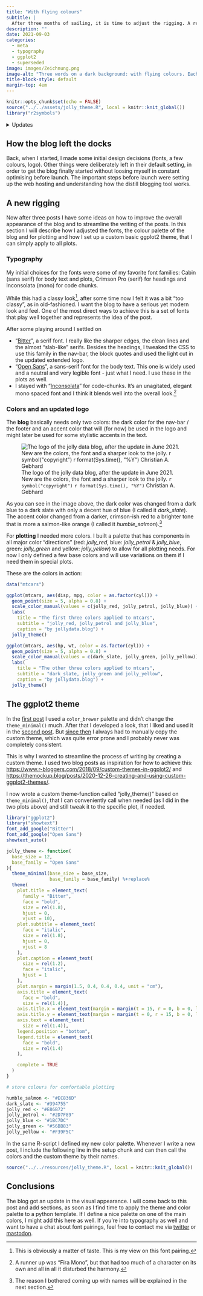 ```yaml
---
title: "With flying colours"
subtitle: |
  After three months of sailing, it is time to adjust the rigging. A refreshed look with a custom color palette, a custom ggplot2 theme and an updated logo and new typography.
description: ""
date: 2021-09-03
categories:
  - meta
  - typography
  - ggplot2
  - superseded
image: images/Zeichnung.png
image-alt: "Three words on a dark background: with flying colours. Each word is differently coloured: orange, blue, red."
title-block-style: default
margin-top: 4em
---
```


```r
knitr::opts_chunk$set(echo = FALSE)
source("../../assets/jolly_theme.R", local = knitr::knit_global())
library("r2symbols")

```

<details class="update-list"><summary>Updates</summary>

*updated: 2021-06-15: tweaked dark_slate color for website, logo and ggplot-theme*  
*updated: 2021-04-02: added custom fonts to ggplot-theme*

</details>

## How the blog left the docks

Back, when I started, I made some initial design decisions (fonts, a few colours, logo). Other things were deliberately left in their default setting, in order to get the blog finally started without loosing myself in constant optimising before launch. 
The important steps before launch were setting up the web hosting and understanding how the distill blogging tool works.

## A new rigging

Now after three posts I have some ideas on how to improve the overall appearance of the blog and to streamline the writing of the posts.
In this section I will describe how I adjusted the fonts, the colour palette of the blog and for plotting and how I set up a custom basic ggplot2 theme, that I can simply apply to all plots.

### Typography
My initial choices for the fonts were some of my favorite font families: Cabin (sans serif) for body text and plots, Crimson Pro (serif) for headings and Inconsolata (mono) for code chunks.

While this had a classy look^[This is obviously a matter of taste. This is my view on this font pairing.], after some time now I felt it was a bit "too classy", as in old-fashioned. I want the blog to have a serious yet modern look and feel. One of the most direct ways to achieve this is a set of fonts that play well together and represents the idea of the post.

After some playing around I settled on

- "[Bitter](https://fonts.google.com/specimen/Bitter?preview.text_type=custom#about)", a serif font. I really like the sharper edges, the clean lines and the almost "slab-like" serifs. Besides the headings, I tweaked the CSS to use this family in the nav-bar, the block quotes and used the light cut in the updated extended logo.
- "[Open Sans](https://fonts.google.com/specimen/Open+Sans?preview.text_type=custom#about)", a sans-serif font for the body text. This one is widely used and a neutral and very legible font - just what I need. I use these in the plots as well.
- I stayed with "[Inconsolata](https://fonts.google.com/specimen/Inconsolata?preview.text_type=custom#about)" for code-chunks. It's an unagitated, elegant mono spaced font and I think it blends well into the overall look.^[A runner up was "Fira Mono", but that had too much of a character on its own and all in all it disturbed the harmony.]

### Colors and an updated logo

The **blog** basically needs only two colors: the dark color for the nav-bar / the footer and an accent color that will (for now) be used in the logo and might later be used for some stylistic accents in the text.

![The logo of the jolly data blog, after the update in June 2021. New are the colors, the font and a sharper look to the jolly. `r symbol("copyright")` `r format(Sys.time(), "%Y")` Christian A. Gebhard](../../assets/images/logo_w_name.png)

As you can see in the image above, the dark color was changed from a dark blue to a dark slate with only a decent hue of blue (I called it *dark_slate*). The accent color changed from a darker, crimson-ish red to a brighter tone that is more a salmon-like orange (I called it *humble_salmon*).^[The reason I bothered coming up with names will be explained in the next section.]

For **plotting** I needed more colors. I built a palette that has components in all major color "directions" (red: *jolly_red*, blue: *jolly_petrol* & *jolly_blue*, green: *jolly_green* and yellow: *jolly_yellow*) to allow for all plotting needs. For now I only defined a few base colors and will use variations on them if I need them in special plots.

These are the colors in action:

:::{.column-body-outset}

```r
data("mtcars")

ggplot(mtcars, aes(disp, mpg, color = as.factor(cyl))) +
  geom_point(size = 5, alpha = 0.8) +
  scale_color_manual(values = c(jolly_red, jolly_petrol, jolly_blue)) +
  labs(
    title = "The first three colors applied to mtcars",
    subtitle = "jolly_red, jolly_petrol and jolly_blue",
    caption = "by jollydata.blog") +
  jolly_theme()

ggplot(mtcars, aes(hp, wt, color = as.factor(cyl))) +
  geom_point(size = 5, alpha = 0.8) +
  scale_color_manual(values = c(dark_slate, jolly_green, jolly_yellow)) +
  labs(
    title = "The other three colors applied to mtcars",
    subtitle = "dark_slate, jolly_green and jolly_yellow",
    caption = "by jollydata.blog") +
  jolly_theme()
```

:::

## The ggplot2 theme

In the [first post](https://jollydata.blog/posts/2021-01-01-olympic-history/) I used a `color_brewer` palette and didn't change the `theme_minimal()` much. After that I developed a look, that I liked and used it in the [second post](https://jollydata.blog/posts/2021-01-24-world-of-waste/). But [since then](https://jollydata.blog/posts/2021-03-07-bundestag-part-i/) I always had to manually copy the custom theme, which was quite error prone and I probably never was completely consistent. 

This is why I wanted to streamline the process of writing by creating a custom theme. I used two blog posts as inspiration for how to achieve this: [https://www.r-bloggers.com/2018/09/custom-themes-in-ggplot2/](https://www.r-bloggers.com/2018/09/custom-themes-in-ggplot2/) and [https://themockup.blog/posts/2020-12-26-creating-and-using-custom-ggplot2-themes/](https://themockup.blog/posts/2020-12-26-creating-and-using-custom-ggplot2-themes/).

I now wrote a custom theme-function called "jolly_theme()" based on `theme_minimal()`, that I can conveniently call when needed (as I did in the two plots above) and still tweak it to the specific plot, if needed.

```r
library("ggplot2")
library("showtext")
font_add_google("Bitter")
font_add_google("Open Sans")
showtext_auto()

jolly_theme <- function(
  base_size = 12,
  base_family = "Open Sans"
){
  theme_minimal(base_size = base_size, 
                base_family = base_family) %+replace%
  theme(
    plot.title = element_text(
      family = "Bitter",
      face = "bold",
      size = rel(1.8),
      hjust = 0,
      vjust = 10),
    plot.subtitle = element_text(
      face = "italic",
      size = rel(1.8),
      hjust = 0,
      vjust = 8
    ),
    plot.caption = element_text(
      size = rel(1.2),
      face = "italic",
      hjust = 1
    ),
    plot.margin = margin(1.5, 0.4, 0.4, 0.4, unit = "cm"),
    axis.title = element_text(
      face = "bold",
      size = rel(1.4)),
    axis.title.x = element_text(margin = margin(t = 15, r = 0, b = 0, l = 0)),
    axis.title.y = element_text(margin = margin(t = 0, r = 15, b = 0, l = 0), angle = 90),
    axis.text = element_text(
      size = rel(1.4)),
    legend.position = "bottom",
    legend.title = element_text(
      face = "bold",
      size = rel(1.4)
    ),

    complete = TRUE
  )
}

# store colours for comfortable plotting

humble_salmon <- "#EC836D"
dark_slate <- "#394755"
jolly_red <- "#E86B72"
jolly_petrol <- "#2D7F89"
jolly_blue <- "#1BC7DC"
jolly_green <- "#56BB83"
jolly_yellow <- "#F39F5C"
```

In the same R-script I defined my new color palette. Whenever I write a new post, I include the following line in the setup chunk and can then call the colors and the custom theme by their names.

```r
source("../../resources/jolly_theme.R", local = knitr::knit_global())
```

## Conclusions
The blog got an update in the visual appearance. I will come back to this post and add sections, as soon as I find time to apply the theme and color palette to a python template. If I define a nice palette on one of the main colors, I might add this here as well. If you're into typography as well and want to have a chat about font pairings, feel free to contact me via [twitter](https://twitter.com/JollydataB) or [mastodon](https://scicomm.xyz/@basepair).